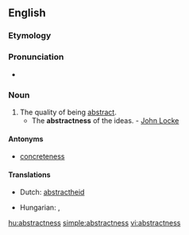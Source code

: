 ==English==

===Etymology===
{{suffix|abstract|ness}}

===Pronunciation===
* {{IPA|/æp'strɜktnεs/}}

===Noun===
{{en-noun|es}}

# The quality of being [[abstract]].
#* The '''abstractness''' of the ideas. - [[w:John Locke|John Locke]]

====Antonyms====
* [[concreteness]]

====Translations====
{{trans-top|the quality of being abstract}}
* Dutch: [[abstractheid]]
{{trans-mid}}
* Hungarian: {{t+|hu|elvontság}}, {{t+|hu|absztraktság}}
{{trans-bottom}}

[[hu:abstractness]]
[[simple:abstractness]]
[[vi:abstractness]]